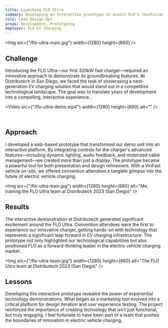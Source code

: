 ```yaml
---
title: Launching FLO Ultra
summary: Developing an interactive prototype to unveil FLO's revolutionary 320kW Ultra charger, bringing innovative EV charging technology to life.
role: Lead Design Ops
areas: Development, Prototyping
employer: FLO EV Charging
---
```


<Img src={"/flo-ultra-main.jpg"} width={1280} height={660} />

## Challenge

Introducing the FLO Ultra—our first 320kW fast charger—required an innovative approach to demonstrate its groundbreaking features. At Distributech in San Diego, we faced the task of showcasing a next-generation EV charging solution that would stand out in a competitive technological landscape. The goal was to translate years of development into a compelling, interactive experience.

<Video src={"/flo-ultra-demo.mp4"} width={1280} height={660} alt="" />

<Columns>
  <Img src={"/flo-ultra-lights.jpg"} width={540} height={660} alt="" />
  <Img src={"/flo-ultra-ux.jpg"} width={540} height={660} alt="" />
</Columns>

## Approach

I developed a web-based prototype that transformed our demo unit into an interactive platform. By integrating controls for the charger's advanced features—including dynamic lighting, audio feedback, and motorized cable management—we created more than just a display. The prototype became a powerful tool for both presentation and design refinement. With a VinFast vehicle on-site, we offered convention attendees a tangible glimpse into the future of electric vehicle charging.

<Img
  src={"/flo-ultra-train.jpg"}
  width={1280}
  height={660}
  alt="Me, training the FLO Ultra team at Distributech 2023 (San Diego)"
/>

## Results

The interactive demonstration at Distributech generated significant excitement around the FLO Ultra. Convention attendees were the first to experience our innovative charger, getting hands-on with technology that represents a significant leap forward in EV charging infrastructure. The prototype not only highlighted our technological capabilities but also positioned FLO as a forward-thinking leader in the electric vehicle charging market.

<Img
  src={"/flo-ultra-team.jpg"}
  width={1280}
  height={660}
  alt="The FLO Ultra team at Distributech 2023 (San Diego)"
/>
## Lessons

Developing this interactive prototype revealed the power of experiential technology demonstrations. What began as a marketing tool evolved into a critical platform for design iteration and user experience testing. The project reinforced the importance of creating technology that isn't just functional, but truly engaging. I feel fortunate to have been part of a team that pushes the boundaries of innovation in electric vehicle charging.
